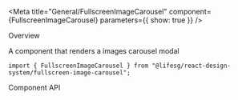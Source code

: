 
<Meta
    title="General/FullscreenImageCarousel"
    component={FullscreenImageCarousel}
    parameters={{ show: true }}
/>

<Title>FullscreenImageCarousel</Title>

<Secondary>Overview</Secondary>

A component that renders a images carousel modal

```tsx
import { FullscreenImageCarousel } from "@lifesg/react-design-system/fullscreen-image-carousel";
```

<Canvas>
    <Story name="Fullscreen Image Carousel">
        <Wrapper type="flex-column">
            <FullscreenImageCarouselBox />
        </Wrapper>
    </Story>
</Canvas>

<Secondary>Component API</Secondary>

<PropsTable />
